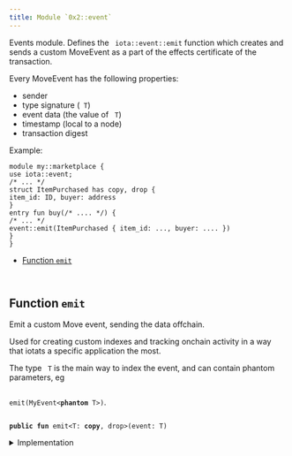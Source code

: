 ```yaml
---
title: Module `0x2::event`
---
```


Events module. Defines the <code>
iota::event::emit</code> function which
creates and sends a custom MoveEvent as a part of the effects
certificate of the transaction.

Every MoveEvent has the following properties:
- sender
- type signature (<code>
T</code>)
- event data (the value of <code>
T</code>)
- timestamp (local to a node)
- transaction digest

Example:
```
module my::marketplace {
use iota::event;
/* ... */
struct ItemPurchased has copy, drop {
item_id: ID, buyer: address
}
entry fun buy(/* .... */) {
/* ... */
event::emit(ItemPurchased { item_id: ..., buyer: .... })
}
}
```


-  [Function `emit`](#0x2_event_emit)


<pre><code>
</code></pre>



<Link id="0x2_event_emit"></Link>

## Function `emit`

Emit a custom Move event, sending the data offchain.

Used for creating custom indexes and tracking onchain
activity in a way that iotats a specific application the most.

The type <code>
T</code> is the main way to index the event, and can contain
phantom parameters, eg <code>
<Link href="../iota-framework/event#0x2_event_emit">emit</Link>(MyEvent&lt;<b>phantom</b> T&gt;)</code>.


<pre><code>
<b>public</b> <b>fun</b> <Link href="../iota-framework/event#0x2_event_emit">emit</Link>&lt;T: <b>copy</b>, drop&gt;(<Link href="../iota-framework/event#0x2_event">event</Link>: T)
</code></pre>



<details>
<summary>Implementation</summary>


<pre><code>
<b>public</b> <b>native</b> <b>fun</b> <Link href="../iota-framework/event#0x2_event_emit">emit</Link>&lt;T: <b>copy</b> + drop&gt;(<Link href="../iota-framework/event#0x2_event">event</Link>: T);
</code></pre>



</details>
